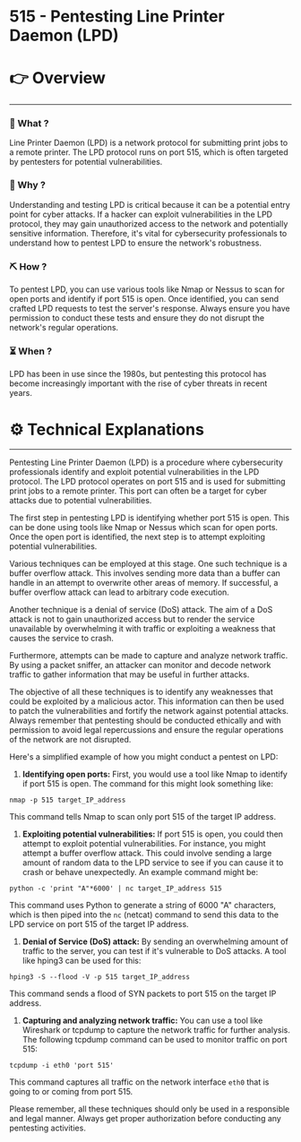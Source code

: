 # 515 - Pentesting Line Printer Daemon (LPD)


# 👉 Overview

---

### 👀 What ?

Line Printer Daemon (LPD) is a network protocol for submitting print jobs to a remote printer. The LPD protocol runs on port 515, which is often targeted by pentesters for potential vulnerabilities.


### 🧐 Why ?

Understanding and testing LPD is critical because it can be a potential entry point for cyber attacks. If a hacker can exploit vulnerabilities in the LPD protocol, they may gain unauthorized access to the network and potentially sensitive information. Therefore, it's vital for cybersecurity professionals to understand how to pentest LPD to ensure the network's robustness.


### ⛏️ How ?

To pentest LPD, you can use various tools like Nmap or Nessus to scan for open ports and identify if port 515 is open. Once identified, you can send crafted LPD requests to test the server's response. Always ensure you have permission to conduct these tests and ensure they do not disrupt the network's regular operations.


### ⏳ When ?

LPD has been in use since the 1980s, but pentesting this protocol has become increasingly important with the rise of cyber threats in recent years.


# ⚙️ Technical Explanations

---

Pentesting Line Printer Daemon (LPD) is a procedure where cybersecurity professionals identify and exploit potential vulnerabilities in the LPD protocol. The LPD protocol operates on port 515 and is used for submitting print jobs to a remote printer. This port can often be a target for cyber attacks due to potential vulnerabilities.

The first step in pentesting LPD is identifying whether port 515 is open. This can be done using tools like Nmap or Nessus which scan for open ports. Once the open port is identified, the next step is to attempt exploiting potential vulnerabilities.

Various techniques can be employed at this stage. One such technique is a buffer overflow attack. This involves sending more data than a buffer can handle in an attempt to overwrite other areas of memory. If successful, a buffer overflow attack can lead to arbitrary code execution.

Another technique is a denial of service (DoS) attack. The aim of a DoS attack is not to gain unauthorized access but to render the service unavailable by overwhelming it with traffic or exploiting a weakness that causes the service to crash.

Furthermore, attempts can be made to capture and analyze network traffic. By using a packet sniffer, an attacker can monitor and decode network traffic to gather information that may be useful in further attacks.

The objective of all these techniques is to identify any weaknesses that could be exploited by a malicious actor. This information can then be used to patch the vulnerabilities and fortify the network against potential attacks. Always remember that pentesting should be conducted ethically and with permission to avoid legal repercussions and ensure the regular operations of the network are not disrupted.

Here's a simplified example of how you might conduct a pentest on LPD:

1. **Identifying open ports:** First, you would use a tool like Nmap to identify if port 515 is open. The command for this might look something like:

```
nmap -p 515 target_IP_address

```

This command tells Nmap to scan only port 515 of the target IP address.

1. **Exploiting potential vulnerabilities:** If port 515 is open, you could then attempt to exploit potential vulnerabilities. For instance, you might attempt a buffer overflow attack. This could involve sending a large amount of random data to the LPD service to see if you can cause it to crash or behave unexpectedly. An example command might be:

```
python -c 'print "A"*6000' | nc target_IP_address 515

```

This command uses Python to generate a string of 6000 "A" characters, which is then piped into the `nc` (netcat) command to send this data to the LPD service on port 515 of the target IP address.

1. **Denial of Service (DoS) attack:** By sending an overwhelming amount of traffic to the server, you can test if it's vulnerable to DoS attacks. A tool like hping3 can be used for this:

```
hping3 -S --flood -V -p 515 target_IP_address

```

This command sends a flood of SYN packets to port 515 on the target IP address.

1. **Capturing and analyzing network traffic:** You can use a tool like Wireshark or tcpdump to capture the network traffic for further analysis. The following tcpdump command can be used to monitor traffic on port 515:

```
tcpdump -i eth0 'port 515'

```

This command captures all traffic on the network interface `eth0` that is going to or coming from port 515.

Please remember, all these techniques should only be used in a responsible and legal manner. Always get proper authorization before conducting any pentesting activities.
